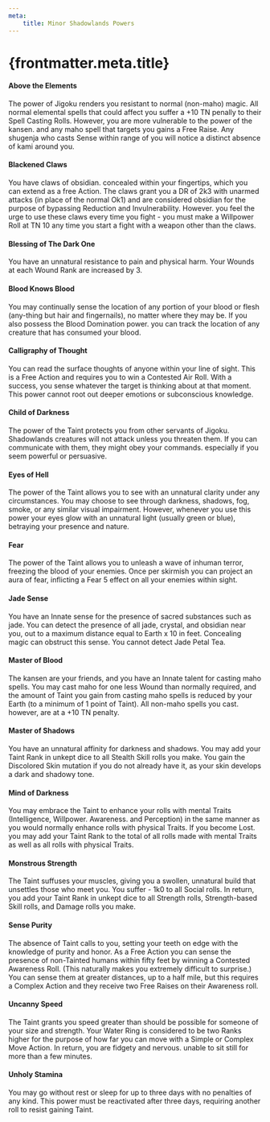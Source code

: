 ```yaml
---
meta:
    title: Minor Shadowlands Powers
---
```

# {frontmatter.meta.title}

#### Above the Elements

The power of Jigoku renders you resistant to normal (non-maho) magic. All normal elemental spells that could affect you suffer a +10&#160;TN penally to their Spell Casting Rolls. However, you are more vulnerable to the power of the kansen. and any maho spell that targets you gains a Free Raise. Any shugenja who casts Sense within range of you will notice a distinct absence of kami around you.
#### Blackened Claws

You have claws of obsidian. concealed within your fingertips, which you can extend as a free Action. The claws grant you a DR of 2k3 with unarmed attacks (in place of the normal Ok1) and are considered obsidian for the purpose of bypassing Reduction and Invulnerability. However. you feel the urge to use these claws every time you fight - you must make a Willpower Roll at TN 10 any time you start a fight with a weapon other than the claws.
#### Blessing of The Dark One

You have an unnatural resistance to pain and physical harm. Your Wounds at each Wound Rank are increased by 3.
#### Blood Knows Blood

You may continually sense the location of any portion of your blood or flesh (any-thing but hair and fingernails), no matter where they may be. If you also possess the Blood Domination power. you can track the location of any creature that has consumed your blood.
#### Calligraphy of Thought

You can read the surface thoughts of anyone within your line of sight. This is a Free Action and requires you to win a Contested Air Roll. With a success, you sense whatever the target is thinking about at that moment. This power cannot root out deeper emotions or subconscious knowledge.
#### Child of Darkness

The power of the Taint protects you from other servants of Jigoku. Shadowlands creatures will not attack unless you threaten them. If you can communicate with them, they might obey your commands. especially if you seem powerful or persuasive.
#### Eyes of Hell

The power of the Taint allows you to see with an unnatural clarity under any circumstances. You may choose to see through darkness, shadows, fog, smoke, or any similar visual impairment. However, whenever you use this power your eyes glow with an unnatural light (usually green or blue), betraying your presence and nature.
#### Fear

The power of the Taint allows you to unleash a wave of inhuman terror, freezing the blood of your enemies. Once per skirmish you can project an aura of fear, inflicting a Fear 5 effect on all your enemies within sight.
#### Jade Sense

You have an Innate sense for the presence of sacred substances such as jade. You can detect the presence of all jade, crystal, and obsidian near you, out to a maximum distance equal to Earth x 10 in feet. Concealing magic can obstruct this sense. You cannot detect Jade Petal Tea.
#### Master of Blood

The kansen are your friends, and you have an Innate talent for casting maho spells. You may cast maho for one less Wound than normally required, and the amount of Taint you gain from casting maho spells is reduced by your Earth (to a minimum of 1 point of Taint). All non-maho spells you cast. however, are at a +10&#160;TN penalty.
#### Master of Shadows

You have an unnatural affinity for darkness and shadows. You may add your Taint Rank in unkept dice to all Stealth Skill rolls you make. You gain the Discolored Skin mutation if you do not already have it, as your skin develops a dark and shadowy tone.
#### Mind of Darkness

You may embrace the Taint to enhance your rolls with mental Traits (Intelligence, Willpower. Awareness. and Perception) in the same manner as you would normally enhance rolls with physical Traits. If you become Lost. you may add your Taint Rank to the total of all rolls made with mental Traits as well as all rolls with physical Traits.
#### Monstrous Strength

The Taint suffuses your muscles, giving you a swollen, unnatural build that unsettles those who meet you. You suffer - 1k0 to all Social rolls. In return, you add your Taint Rank in unkept dice to all Strength rolls, Strength-based Skill rolls, and Damage rolls you make.
#### Sense Purity

The absence of Taint calls to you, setting your teeth on edge with the knowledge of purity and honor. As a Free Action you can sense the presence of non-Tainted humans within fifty feet by winning a Contested Awareness Roll. (This naturally makes you extremely difficult to surprise.) You can sense them at greater distances, up to a half mile, but this requires a Complex Action and they receive two Free Raises on their Awareness roll.
#### Uncanny Speed

The Taint grants you speed greater than should be possible for someone of your size and strength. Your Water Ring is considered to be two Ranks higher for the purpose of how far you can move with a Simple or Complex Move Action. In return, you are fidgety and nervous. unable to sit still for more than a few minutes.
#### Unholy Stamina

You may go without rest or sleep for up to three days with no penalties of any kind. This power must be reactivated after three days, requiring another roll to resist gaining Taint.
